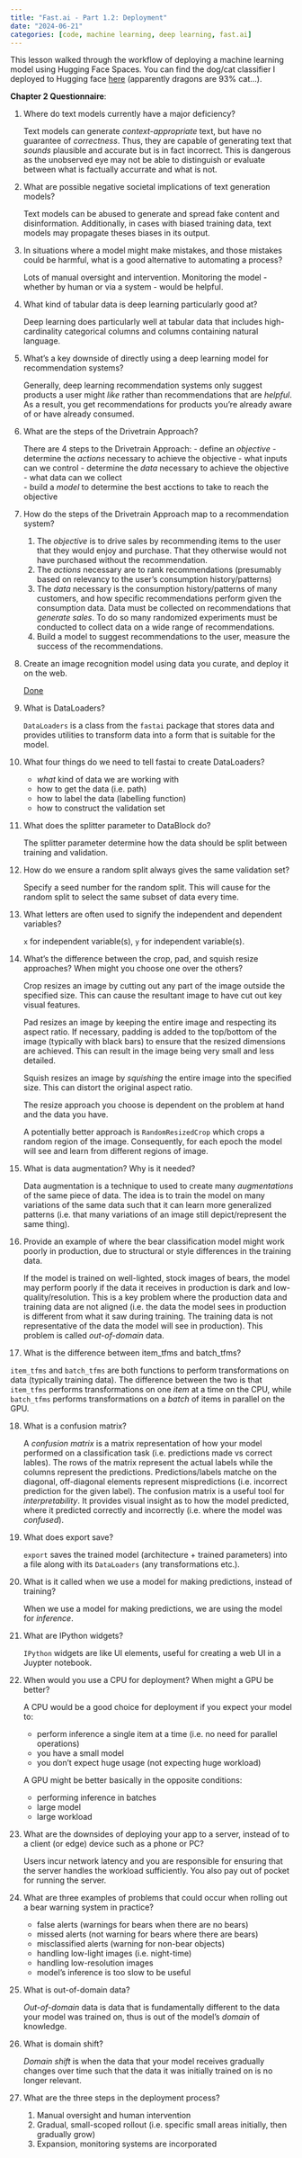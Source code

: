 ```yaml
---
title: "Fast.ai - Part 1.2: Deployment"
date: "2024-06-21"
categories: [code, machine learning, deep learning, fast.ai]
---
```


This lesson walked through the workflow of deploying a machine learning model
using Hugging Face Spaces. You can find the dog/cat classifier I deployed to 
Hugging face [here](https://huggingface.co/spaces/THardy98/fastai_pet_classifier) 
(apparently dragons are 93% cat...).

**Chapter 2 Questionnaire**:

1. Where do text models currently have a major deficiency?

    Text models can generate *context-appropriate* text, but have no guarantee 
of *correctness*. Thus, they are capable of generating text that *sounds* 
plausible and accurate but is in fact incorrect. This is dangerous as the
unobserved eye may not be able to distinguish or evaluate between what is
factually accurrate and what is not. 

2. What are possible negative societal implications of text generation models?

    Text models can be abused to generate and spread fake content and 
disinformation. Additionally, in cases with biased training data, text models
may propagate theses biases in its output.

3. In situations where a model might make mistakes, and those mistakes could be
harmful, what is a good alternative to automating a process?

    Lots of manual oversight and intervention. Monitoring the model - whether by
human or via a system - would be helpful.

4. What kind of tabular data is deep learning particularly good at?

    Deep learning does particularly well at tabular data that includes
high-cardinality categorical columns and columns containing natural language.

5. What’s a key downside of directly using a deep learning model for 
recommendation systems?

    Generally, deep learning recommendation systems only suggest products a user 
might *like* rather than recommendations that are *helpful*. As a result, you 
get recommendations for products you're already aware of or have already consumed.

6. What are the steps of the Drivetrain Approach?

    There are 4 steps to the Drivetrain Approach:
        - define an *objective*
        - determine the *actions* necessary to achieve the objective
            - what inputs can we control
        - determine the *data* necessary to achieve the objective
            - what data can we collect        
        - build a *model* to determine the best acctions to take to reach the
          objective

7. How do the steps of the Drivetrain Approach map to a recommendation system?

    1. The *objective* is to drive sales by recommending items to the user that
they would enjoy and purchase. That they otherwise would not have purchased 
without the recommendation.
    2. The *actions* necessary are to rank recommendations (presumably based on 
relevancy to the user's consumption history/patterns)
    3. The *data* necessary is the consumption history/patterns of many
customers, and how specific recommendations perform given the consumption data.
Data must be collected on recommendations that *generate sales*. To do so many
randomized experiments must be conducted to collect data on a wide range of
recommendations.
    4. Build a model to suggest recommendations to the user, measure the success
of the recommendations.

8. Create an image recognition model using data you curate, and deploy it on the
web.

   [Done](https://huggingface.co/spaces/THardy98/fastai_pet_classifier) 

9. What is DataLoaders?

    `DataLoaders` is a class from the `fastai` package that stores data and 
provides utilities to transform data into a form that is suitable for the model.

10. What four things do we need to tell fastai to create DataLoaders?

    - *what* kind of data we are working with
    - how to get the data (i.e. path)
    - how to label the data (labelling function)
    - how to construct the validation set

11. What does the splitter parameter to DataBlock do?

    The splitter parameter determine how the data should be split between
training and validation.

12. How do we ensure a random split always gives the same validation set?

    Specify a seed number for the random split. This will cause for the random
split to select the same subset of data every time.

13. What letters are often used to signify the independent and dependent variables?

    `x` for independent variable(s), `y` for independent variable(s).

14. What’s the difference between the crop, pad, and squish resize approaches? 
When might you choose one over the others?

    Crop resizes an image by cutting out any part of the image outside the
specified size. This can cause the resultant image to have cut out key visual
features.

    Pad resizes an image by keeping the entire image and respecting its aspect
ratio. If necessary, padding is added to the top/bottom of the image (typically 
with black bars) to ensure that the resized dimensions are achieved. This can
result in the image being very small and less detailed.

    Squish resizes an image by *squishing* the entire image into the specified
size. This can distort the original aspect ratio.

    The resize approach you choose is dependent on the problem at hand and the
data you have.

    A potentially better approach is `RandomResizedCrop` which crops a random
region of the image. Consequently, for each epoch the model will see and learn 
from different regions of image.

15. What is data augmentation? Why is it needed?

    Data augmentation is a technique to used to create many *augmentations* of
the same piece of data. The idea is to train the model on many variations of the
same data such that it can learn more generalized patterns (i.e. that many
variations of an image still depict/represent the same thing).

16. Provide an example of where the bear classification model might work poorly 
in production, due to structural or style differences in the training data.

    If the model is trained on well-lighted, stock images of bears, the model
may perform poorly if the data it receives in production is dark and
low-quality/resolution. This is a key problem where the production data and
training data are not aligned (i.e. the data the model sees in production is
different from what it saw during training. The training data is not
representative of the data the model will see in production). This problem is 
called *out-of-domain* data.

17. What is the difference between item_tfms and batch_tfms?

   `item_tfms` and `batch_tfms` are both functions to perform transformations on
data (typically training data). The difference between the two is that
`item_tfms` performs transformations on one *item* at a time on the CPU, while 
`batch_tfms` performs transformations on a *batch* of items in parallel on the
GPU. 

18. What is a confusion matrix?

    A *confusion matrix* is a matrix representation of how your model performed
on a classification task (i.e. predictions made vs correct lables). The rows of
the matrix represent the actual labels while the columns represent the
predictions. Predictions/labels matche on the diagonal, off-diagonal elements
represent mispredictions (i.e. incorrect prediction for the given label). The 
confusion matrix is a useful tool for *interpretability*. It provides visual
insight as to how the model predicted, where it predicted correctly and
incorrectly (i.e. where the model was *confused*).

19. What does export save?

    `export` saves the trained model (architecture + trained parameters) into a 
file along with its `DataLoaders` (any transformations etc.).

20. What is it called when we use a model for making predictions, instead of
training?

    When we use a model for making predictions, we are using the model for
*inference*.    

21. What are IPython widgets?

    `IPython` widgets are like UI elements, useful for creating a web UI in a
Juypter notebook.

22. When would you use a CPU for deployment? When might a GPU be better?

    A CPU would be a good choice for deployment if you expect your model to:
    - perform inference a single item at a time (i.e. no need for parallel
      operations)
    - you have a small model
    - you don't expect huge usage (not expecting huge workload)
    
    A GPU might be better basically in the opposite conditions:
    - performing inference in batches
    - large model
    - large workload

23. What are the downsides of deploying your app to a server, instead of to a 
client (or edge) device such as a phone or PC?

    Users incur network latency and you are responsible for ensuring that the
server handles the workload sufficiently. You also pay out of pocket for running
the server.

24. What are three examples of problems that could occur when rolling out a bear
warning system in practice?

    - false alerts (warnings for bears when there are no bears)
    - missed alerts (not warning for bears where there are bears)
    - misclassified alerts (warning for non-bear objects)
    - handling low-light images (i.e. night-time)
    - handling low-resolution images
    - model's inference is too slow to be useful

25. What is out-of-domain data?

    *Out-of-domain* data is data that is fundamentally different to the data 
your model was trained on, thus is out of the model's *domain* of knowledge.

26. What is domain shift?

    *Domain shift* is when the data that your model receives gradually changes
over time such that the data it was initially trained on is no longer relevant.

27. What are the three steps in the deployment process?

    1. Manual oversight and human intervention
    2. Gradual, small-scoped rollout (i.e. specific small areas initially, then
gradually grow)
    3. Expansion, monitoring systems are incorporated
